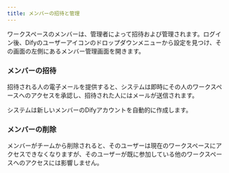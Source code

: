 ```yaml
---
title: メンバーの招待と管理
---
```


ワークスペースのメンバーは、管理者によって招待および管理されます。ログイン後、Difyのユーザーアイコンのドロップダウンメニューから設定を見つけ、その画面の左側にあるメンバー管理画面を開きます。

### メンバーの招待

招待される人の電子メールを提供すると、システムは即時にその人のワークスペースへのアクセスを承認し、招待された人にはメールが送信されます。

システムは新しいメンバーのDifyアカウントを自動的に作成します。

### メンバーの削除

メンバーがチームから削除されると、そのユーザーは現在のワークスペースにアクセスできなくなりますが、そのユーザーが既に参加している他のワークスペースへのアクセスには影響しません。